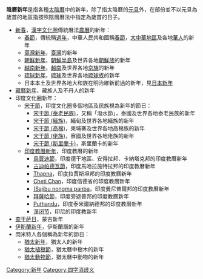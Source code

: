
'''陰曆新年'''是指各種[[太陰曆|太陰曆]]中的新年，除了指太陰曆的[[元旦|元旦]]外，在部份並不以元旦為歲首的地區指按照陰曆曆法中指定為歲首的日子。
* [[新春|新春]]，[[漢字文化圈|漢字文化圈]]傳統曆法[[農曆|農曆]]的新年：
**[[春節|春節]]，傳統稱[[過年|過年]]，中華人民共和國稱[[春節|春節]]，[[大中華地區|大中華地區]]及各地[[華人|華人]]的新年
**[[臺灣新年|臺灣新年]]，[[臺灣|臺灣]]的新年
**[[朝鮮新年|朝鮮新年]]，[[朝鮮半島|朝鮮半島]]及世界各地[[朝鮮族|朝鮮族]]的新年
**[[越南新年|越南新年]]，[[越南|越南]]及世界各地[[京族|京族]]的新年
**[[琉球新年|琉球新年]]，[[琉球|琉球]]及世界各地[[琉球族|琉球族]]的新年
**日本本土及世界各地大和族在明治維新前過的新年，見[[日本新年|日本新年]]
*[[藏曆新年|藏曆新年]]，藏族人及不丹人的新年
*印度文化圈新年：
**[[宋干節|宋干節]]，印度文化圈多個地區及民族視為新年的節日：
***[[宋干節_(泰老民族)|宋干節 (泰老民族)]]，又稱「潑水節」，泰國及世界各地泰老民族的新年
***[[宋干節_(緬族)|宋干節 (緬族)]]，緬甸及世界各地緬族的新年
***[[宋干節_(高棉)|宋干節 (高棉)]]，柬埔寨及世界各地高棉族的新年
***[[宋干節_(佬族)|宋干節 (佬族)]]，寮國及世界各地佬族的新年
***[[宋干節_(斯里蘭卡)|宋干節 (斯里蘭卡)]]，斯里蘭卡的新年
**[[印度教曆新年|印度教曆新年]]，印度教曆的新年
***[[烏賈迪節|烏賈迪節]]，印度德干地區、安得拉邦、卡納塔克邦的印度教曆新年
***[[古迪帕德瓦節|古迪帕德瓦節]]，印度馬哈拉施特拉邦的印度教曆新年
*** [[Thapna|Thapna]]，印度拉賈斯坦邦的印度教曆新年
*** [[Cheti_Chan|Cheti Chan]]，印度信德省的印度教曆新年
***[[(Sajibu_nongma_panba|(Sajibu nongma panba]]，印度曼尼普爾邦的印度教曆新年
*** [[拜薩哈節|拜薩哈節]]，印度旁遮普邦的印度教曆新年
*** [[Puthandu|Puthandu]]，印度泰米爾納德邦的印度教曆新年
***[[涅闭节|涅闭节]]，印尼的印度教新年
*[[查干萨日|查干萨日]]，蒙古新年
*[[伊斯蘭新年|伊斯蘭新年]]，伊斯蘭曆的新年
*閃米特人各個稱為新年的節日：
**[[猶太新年|猶太新年]]，猶太人的新年
**[[猶太植樹節|猶太植樹節]]，猶太曆中樹木的新年
**[[猶太動物節|猶太動物節]]，猶太曆中動物的新年

{{disambig}}

[[Category:新年|Category:新年]]
[[Category:四字消歧义|Category:四字消歧义]]